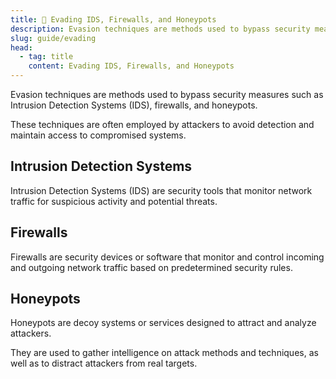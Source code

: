 ```yaml
---
title: 🧱 Evading IDS, Firewalls, and Honeypots
description: Evasion techniques are methods used to bypass security measures such as Intrusion Detection Systems (IDS), firewalls, and honeypots.
slug: guide/evading
head:
  - tag: title
    content: Evading IDS, Firewalls, and Honeypots
---
```



Evasion techniques are methods used to bypass security measures such as Intrusion Detection Systems (IDS), firewalls, and honeypots.

These techniques are often employed by attackers to avoid detection and maintain access to compromised systems.

## Intrusion Detection Systems

Intrusion Detection Systems (IDS) are security tools that monitor network traffic for suspicious activity and potential threats.

<LinkCard
  title="Snort"
  description="Snort is an open-source network intrusion detection system capable of real-time traffic analysis and packet logging."
  href="https://www.snort.org/"
  target="_blank"
/>

## Firewalls

Firewalls are security devices or software that monitor and control incoming and outgoing network traffic based on predetermined security rules.

<LinkCard
  title="ZonaAlarm Free Firewall"
  description="ZoneAlarm Free Firewall is a free firewall that provides basic protection against unauthorized access to your computer."
  href="https://www.zonealarm.com/software/free-firewall/"
  target="_blank"
/>

## Honeypots

Honeypots are decoy systems or services designed to attract and analyze attackers.

They are used to gather intelligence on attack methods and techniques, as well as to distract attackers from real targets.
